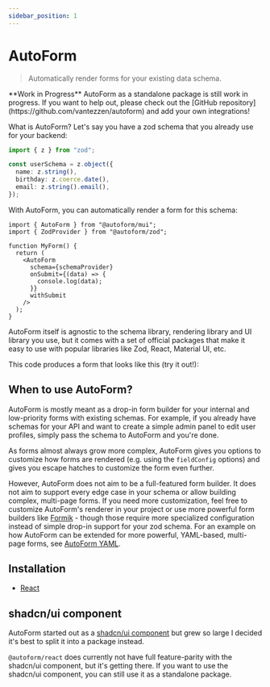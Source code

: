 ```yaml
---
sidebar_position: 1
---
```


# AutoForm

> Automatically render forms for your existing data schema.


<Callout emoji="🚧">
  **Work in Progress** AutoForm as a standalone package is still work in
  progress. If you want to help out, please check out the [GitHub
  repository](https://github.com/vantezzen/autoform) and add your own
  integrations!
</Callout>

What is AutoForm? Let's say you have a zod schema that you already use for your backend:

```ts
import { z } from "zod";

const userSchema = z.object({
  name: z.string(),
  birthday: z.coerce.date(),
  email: z.string().email(),
});
```

With AutoForm, you can automatically render a form for this schema:

```tsx
import { AutoForm } from "@autoform/mui";
import { ZodProvider } from "@autoform/zod";

function MyForm() {
  return (
    <AutoForm
      schema={schemaProvider}
      onSubmit={(data) => {
        console.log(data);
      }}
      withSubmit
    />
  );
}
```

AutoForm itself is agnostic to the schema library, rendering library and UI library you use, but it comes with a set of official packages that make it easy to use with popular libraries like Zod, React, Material UI, etc.

This code produces a form that looks like this (try it out!):


<InteractiveDemo />

## When to use AutoForm?

AutoForm is mostly meant as a drop-in form builder for your internal and low-priority forms with existing schemas. For example, if you already have schemas for your API and want to create a simple admin panel to edit user profiles, simply pass the schema to AutoForm and you're done.

As forms almost always grow more complex, AutoForm gives you options to customize how forms are rendered (e.g. using the `fieldConfig` options) and gives you escape hatches to customize the form even further.

However, AutoForm does not aim to be a full-featured form builder. It does not aim to support every edge case in your schema or allow building complex, multi-page forms. If you need more customization, feel free to customize AutoForm's renderer in your project or use more powerful form builders like [Formik](https://formik.org/) - though those require more specialized configuration instead of simple drop-in support for your zod schema. For an example on how AutoForm can be extended for more powerful, YAML-based, multi-page forms, see [AutoForm YAML](https://github.com/roeyazroel/auto-form).

## Installation

- [React](/docs/react/getting-started)

## shadcn/ui component

AutoForm started out as a [shadcn/ui component](https://github.com/vantezzen/auto-form) but grew so large I decided it's best to split it into a package instead.

`@autoform/react` does currently not have full feature-parity with the shadcn/ui component, but it's getting there. If you want to use the shadcn/ui component, you can still use it as a standalone package.
